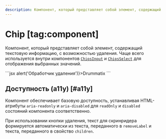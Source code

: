 ```yaml
---
description: Компонент, который представляет собой элемент, содержащий текстовую информацию, с возможностью удаления.
---
```


<Overview group="data-display">

# Chip [tag:component]

Компонент, который представляет собой элемент, содержащий текстовую информацию, с возможностью удаления.
Чаще всего используется внутри компонентов [`ChipsInput`](/components/chips-input) и [`ChipsSelect`](/components/chips-select) для
отображения выбранных значений.

</Overview>

<Playground>
  ```jsx
  <Chip onRemove={() => alert('Обработчик удаления')}>Drummatix</Chip>
  ```
</Playground>

## Доступность (a11y) [#a11y]

Компонент обеспечивает базовую доступность, устанавливая HTML-атрибуты `aria-readonly` и `aria-disabled`
для `readOnly` и `disabled` состояний компонента соответственно.

При использовании кнопки удаления, текст для скринридера формируется автоматически из текста, переданного в `removeLabel` и
текста, переданного в свойство `children`.
